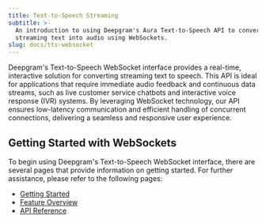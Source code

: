 ```yaml
---
title: Text-to-Speech Streaming
subtitle: >-
  An introduction to using Deepgram's Aura Text-to-Speech API to convert
  streaming text into audio using WebSockets.
slug: docs/tts-websocket
---
```



Deepgram's Text-to-Speech WebSocket interface provides a real-time, interactive solution for converting streaming text to speech. This API is ideal for applications that require immediate audio feedback and continuous data streams, such as live customer service chatbots and interactive voice response (IVR) systems. By leveraging WebSocket technology, our API ensures low-latency communication and efficient handling of concurrent connections, delivering a seamless and responsive user experience.

## Getting Started with WebSockets

To begin using Deepgram's Text-to-Speech WebSocket interface, there are several pages that provide information on getting started. For further assistance, please refer to the following pages:

* [Getting Started](/docs/streaming-text-to-speech)
* [Feature Overview](/docs/tts-streaming-feature-overview)
* [API Reference](/reference/transform-text-to-speech-websocket)
